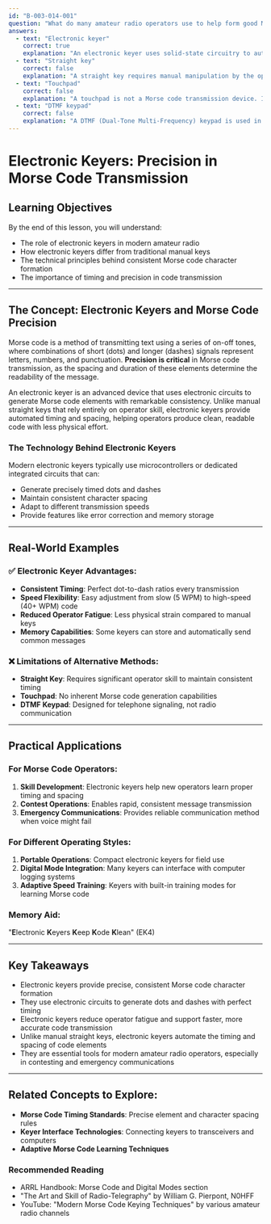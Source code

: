 ```yaml
---
id: "B-003-014-001"
question: "What do many amateur radio operators use to help form good Morse code characters?"
answers:
  - text: "Electronic keyer"
    correct: true
    explanation: "An electronic keyer uses solid-state circuitry to automatically generate precise Morse code elements (dots and dashes) with consistent timing and spacing. Unlike a manual straight key, an electronic keyer helps operators maintain uniform character formation, reduce operator fatigue, and increase sending speed and accuracy. Modern electronic keyers can adapt to different operator skill levels and provide features like built-in memory and speed control."
  - text: "Straight key"
    correct: false
    explanation: "A straight key requires manual manipulation by the operator to create dots and dashes, which makes it more challenging to maintain consistent timing and character formation. While historically important and still used by some enthusiasts, straight keys are less precise and more physically demanding than electronic keyers, especially during longer transmission periods."
  - text: "Touchpad"
    correct: false
    explanation: "A touchpad is not a Morse code transmission device. It is typically an input device used for computer navigation and has no inherent capability for generating Morse code characters or maintaining the precise timing required for effective code transmission."
  - text: "DTMF keypad"
    correct: false
    explanation: "A DTMF (Dual-Tone Multi-Frequency) keypad is used in telephone systems to generate touch-tone signals and is not designed for Morse code transmission. These keypads have no relationship to Morse code character formation and cannot generate the precise timing and signal elements required for amateur radio code communication."
---
```


# Electronic Keyers: Precision in Morse Code Transmission

## Learning Objectives
By the end of this lesson, you will understand:
- The role of electronic keyers in modern amateur radio
- How electronic keyers differ from traditional manual keys
- The technical principles behind consistent Morse code character formation
- The importance of timing and precision in code transmission

---

## The Concept: Electronic Keyers and Morse Code Precision

Morse code is a method of transmitting text using a series of on-off tones, where combinations of short (dots) and longer (dashes) signals represent letters, numbers, and punctuation. **Precision is critical** in Morse code transmission, as the spacing and duration of these elements determine the readability of the message.

An electronic keyer is an advanced device that uses electronic circuits to generate Morse code elements with remarkable consistency. Unlike manual straight keys that rely entirely on operator skill, electronic keyers provide automated timing and spacing, helping operators produce clean, readable code with less physical effort.

### The Technology Behind Electronic Keyers

Modern electronic keyers typically use microcontrollers or dedicated integrated circuits that can:
- Generate precisely timed dots and dashes
- Maintain consistent character spacing
- Adapt to different transmission speeds
- Provide features like error correction and memory storage

---

## Real-World Examples

### ✅ Electronic Keyer Advantages:
- **Consistent Timing**: Perfect dot-to-dash ratios every transmission
- **Speed Flexibility**: Easy adjustment from slow (5 WPM) to high-speed (40+ WPM) code
- **Reduced Operator Fatigue**: Less physical strain compared to manual keys
- **Memory Capabilities**: Some keyers can store and automatically send common messages

### ❌ Limitations of Alternative Methods:
- **Straight Key**: Requires significant operator skill to maintain consistent timing
- **Touchpad**: No inherent Morse code generation capabilities
- **DTMF Keypad**: Designed for telephone signaling, not radio communication

---

## Practical Applications

### For Morse Code Operators:
1. **Skill Development**: Electronic keyers help new operators learn proper timing and spacing
2. **Contest Operations**: Enables rapid, consistent message transmission
3. **Emergency Communications**: Provides reliable communication method when voice might fail

### For Different Operating Styles:
1. **Portable Operations**: Compact electronic keyers for field use
2. **Digital Mode Integration**: Many keyers can interface with computer logging systems
3. **Adaptive Speed Training**: Keyers with built-in training modes for learning Morse code

### Memory Aid:
"**E**lectronic **K**eyers **K**eep **K**ode **K**lean" (EK4)

---

## Key Takeaways

- Electronic keyers provide precise, consistent Morse code character formation
- They use electronic circuits to generate dots and dashes with perfect timing
- Electronic keyers reduce operator fatigue and support faster, more accurate code transmission
- Unlike manual straight keys, electronic keyers automate the timing and spacing of code elements
- They are essential tools for modern amateur radio operators, especially in contesting and emergency communications

---

## Related Concepts to Explore:
- **Morse Code Timing Standards**: Precise element and character spacing rules
- **Keyer Interface Technologies**: Connecting keyers to transceivers and computers
- **Adaptive Morse Code Learning Techniques**

### Recommended Reading
- ARRL Handbook: Morse Code and Digital Modes section
- "The Art and Skill of Radio-Telegraphy" by William G. Pierpont, N0HFF
- YouTube: "Modern Morse Code Keying Techniques" by various amateur radio channels